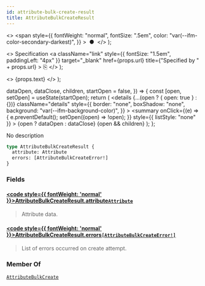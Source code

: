 ```yaml
---
id: attribute-bulk-create-result
title: AttributeBulkCreateResult
---
```


  <>
    <span
      style={{
        fontWeight: "normal",
        fontSize: ".5em",
        color: "var(--ifm-color-secondary-darkest)",
      }}
    >
      &nbsp;●&nbsp;
    </span>
  </>
);

  <>
    Specification
    <a
      className="link"
      style={{ fontSize: "1.5em", paddingLeft: "4px" }}
      target="\_blank"
      href={props.url}
      title={"Specified by " + props.url}
    >
      ⎘
    </a>
  </>
);

  <>
    <span className={props.class}>{props.text}</span>
  </>
);


  dataOpen,
  dataClose,
  children,
  startOpen = false,
}) => {
  const [open, setOpen] = useState(startOpen);
  return (
    <details
      {...(open ? { open: true } : {})}
      className="details"
      style={{
        border: "none",
        boxShadow: "none",
        background: "var(--ifm-background-color)",
      }}
    >
      <summary
        onClick={(e) => {
          e.preventDefault();
          setOpen((open) => !open);
        }}
        style={{ listStyle: "none" }}
      >
        {open ? dataOpen : dataClose}
      </summary>
      {open && children}
    </details>
  );
};

No description

```graphql
type AttributeBulkCreateResult {
  attribute: Attribute
  errors: [AttributeBulkCreateError!]
}
```

### Fields

#### [<code style={{ fontWeight: 'normal' }}>AttributeBulkCreateResult.<b>attribute</b></code>](#)<Bullet />[`Attribute`](../../../api-storefront/attributes/objects/attribute) <Badge class="badge badge--secondary" text="object"/> <Badge class="badge badge--secondary" text="attributes"/>

> Attribute data.

#### [<code style={{ fontWeight: 'normal' }}>AttributeBulkCreateResult.<b>errors</b></code>](#)<Bullet />[`[AttributeBulkCreateError!]`](../../../api-storefront/attributes/objects/attribute-bulk-create-error) <Badge class="badge badge--secondary" text="list"/> <Badge class="badge badge--secondary" text="object"/> <Badge class="badge badge--secondary" text="attributes"/>

> List of errors occurred on create attempt.

### Member Of

[`AttributeBulkCreate`](../../../api-storefront/attributes/objects/attribute-bulk-create) <Badge class="badge badge--secondary" text="object"/>
